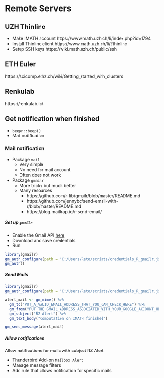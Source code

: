 # Remote Servers

## UZH Thinlinc

* Make IMATH account https://www.math.uzh.ch/li/index.php?id=1794
* Install Thinlinc client https://www.math.uzh.ch/li/?thinlinc
* Setup SSH keys https://wiki.math.uzh.ch/public/ssh



## ETH Euler

https://scicomp.ethz.ch/wiki/Getting_started_with_clusters

## Renkulab

https://renkulab.io/


## Get notification when finished

* `beepr::beep()`
* Mail notification

### Mail notification

* Package `mail`
    - Very simple
    - No need for mail account
    - Often does not work
* Package `gmailr`
    - More tricky but much better
    - Many resources
        + https://github.com/r-lib/gmailr/blob/master/README.md
        + https://github.com/jennybc/send-email-with-r/blob/master/README.md
        + https://blog.mailtrap.io/r-send-email/

##### Set up `gmailr` {-}

* Enable the Gmail API [here](https://developers.google.com/gmail/api/quickstart/python)
* Download and save credentials
* Run

```r
library(gmailr)
gm_auth_configure(path = "C:/Users/Reto/scripts/credentials_R_gmailr.json")
gm_auth()
```

##### Send Mails {-}

```r
library(gmailr)
gm_auth_configure(path = "C:/Users/Reto/scripts/credentials_R_gmailr.json")

alert_mail <- gm_mime() %>%
  gm_to("PUT_A_VALID_EMAIL_ADDRESS_THAT_YOU_CAN_CHECK_HERE") %>%
  gm_from("PUT_THE_GMAIL_ADDRESS_ASSOCIATED_WITH_YOUR_GOOGLE_ACCOUNT_HERE") %>%
  gm_subject("RZ Alert") %>%
  gm_text_body("Computation on IMATH finished")

gm_send_message(alert_mail)
```

##### Allow notifications {-}

Allow notifications for mails with subject RZ Alert

* Thunderbird Add-on `Mailbox Alert`
* Manage message filters
* Add rule that allows notification for specific mails
